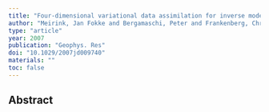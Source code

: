 ```yaml
---
title: "Four-dimensional variational data assimilation for inverse modelling of atmospheric methane emissions: 2. Analysis of SCIAMACHY observations"
author: "Meirink, Jan Fokke and Bergamaschi, Peter and Frankenberg, Christian and Dlugokencky, Edward J and Gatti, Luciana V and Houweling, Sander and Miller, John B and Rockmann, Thomas and Villani, Maria Gabriella and Krol, Maarten"
type: "article"
year: 2007
publication: "Geophys. Res"
doi: "10.1029/2007jd009740"
materials: ""
toc: false
---
```


## Abstract

